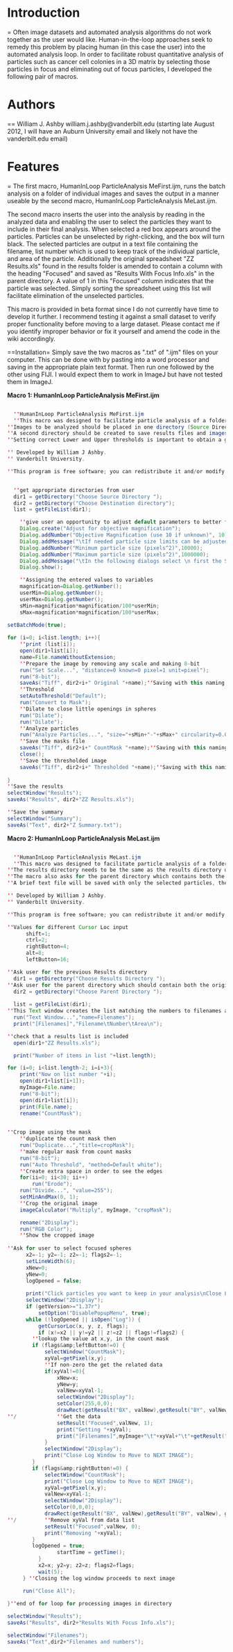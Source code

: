 =Introduction==
Often image datasets and automated analysis algorithms do not work together as the user would like.  Human-in-the-loop approaches seek to remedy this problem by placing human (in this case the user) into the automated analysis loop.  In order to facilitate robust quantitative analysis of particles such as cancer cell colonies in a 3D matrix by selecting those particles in focus and eliminating out of focus particles, I developed the following pair of macros.  

=Authors===
William J. Ashby  william.j.ashby@vanderbilt.edu  (starting late August 2012, I will have an Auburn University email and likely not have the vanderbilt.edu email)

=Features==
The first macro, HumanInLoop ParticleAnalysis MeFirst.ijm, runs the batch analysis on a folder of individual images and saves the output in a manner useable by the second macro, HumanInLoop ParticleAnalysis MeLast.ijm.  

The second macro inserts the user into the analysis by reading in the analyzed data and enabling the user to select the particles they want to include in their final analysis.  When selected a red box appears around the particles.  Particles can be unselected by right-clicking, and the box will turn black.  The selected particles are output in a text file containing the filename, list number which is used to keep track of the individual particle, and area of the particle.  Additionally the original spreadsheet "ZZ Results.xls" found in the results folder is amended to contain a column with the heading "Focused" and saved as "Results With Focus Info.xls" in the parent directory.  A value of 1 in this "Focused" column indicates that the  particle was selected.  Simply sorting the spreadsheet using this list will facilitate elimination of the unselected particles.

This macro is provided in beta format since I do not currently have time to develop it further.  I recommend testing it against a small dataset to verify proper functionality before moving to a large dataset.  Please contact me if you identify improper behavior or fix it yourself and amend the code in the wiki accordingly.

==Installation=
Simply save the two macros as ".txt" of ".ijm" files on your computer.  This can be done with by pasting into a word processor and saving in the appropriate plain text format.   Then run one followed by the other using FIJI.  I would expect them to work in ImageJ but have not tested them in ImageJ.

'''Macro 1: HumanInLoop ParticleAnalysis MeFirst.ijm'''

<source lang="java">

  ''HumanInLoop ParticleAnalysis MeFirst.ijm
  ''This macro was designed to facilitate particle analysis of a folder of images by automating the processing of the images in the folder.  It is designed to work with the HumanInLoop ParticleAnalysis MeLast.ijm macro which then facilitates manual selection of desired particles by the user.
''Images to be analyzed should be placed in one directory (Source Directory)
''A second directory should be created to save results files and images (Destination Directory)
''Setting correct Lower and Upper thresholds is important to obtain a good result.

'' Developed by William J Ashby.
'' Vanderbilt University.

''This program is free software; you can redistribute it and/or modify it under the terms of the GNU General Public License as published by the Free Software Foundation; either version 3 of the License, or (at your option) any later version. This program is distributed in the hope that it will be useful, but WITHOUT ANY WARRANTY; without even the implied warranty of MERCHANTABILITY or FITNESS FOR A PARTICULAR PURPOSE. See the GNU General Public License for more details. You should have received a copy of the GNU General Public License along with this program. If not, see http://www.gnu.org/licenses/.


  ''get appropriate directories from user
  dir1 = getDirectory("Choose Source Directory ");
  dir2 = getDirectory("Choose Destination directory");
  list = getFileList(dir1);

	''give user an opportunity to adjust default parameters to better fit their application
	Dialog.create("Adjust for objective magnification");
	Dialog.addNumber("Objective Magnification (use 10 if unknown)", 10);
	Dialog.addMessage("\tIf needed particle size limits can be adjusted below \nLeave mag. at 10 if customizing particle size limits\n");
	Dialog.addNumber("Minimum particle size (pixels^2)",10000);
	Dialog.addNumber("Maximum particle size (pixels^2)",1000000);
   	Dialog.addMessage("\tIn the following dialogs select \n first the Source Directory, \nthen a Destinaion directory for Results");
   	Dialog.show(); 	

	''Assigning the entered values to variables   
	magnification=Dialog.getNumber();
	userMin=Dialog.getNumber();
	userMax=Dialog.getNumber();
	sMin=magnification*magnification/100*userMin;
	sMax=magnification*magnification/100*userMax;

setBatchMode(true);
    
for (i=0; i<list.length; i++){
	''print (list[i]);
	open(dir1+list[i]);
	name=File.nameWithoutExtension;
	''Prepare the image by removing any scale and making 8-bit
	run("Set Scale...", "distance=0 known=0 pixel=1 unit=pixel");
	run("8-bit");
	saveAs("Tiff", dir2+i+" Original "+name);''Saving with this naming scheme is required for the MeLast macro to function
	''Threshold
	setAutoThreshold("Default");
	run("Convert to Mask");
	''Dilate to close little openings in spheres
	run("Dilate");
	run("Dilate");
	''Analyze particles
	run("Analyze Particles...", "size="+sMin+"-"+sMax+" circularity=0.00-1.00 show=[Count Masks] display exclude include summarize");
	''Save the masks file
	saveAs("Tiff", dir2+i+" CountMask "+name);''Saving with this naming scheme is required for the MeLast macro to function
	close();
	''Save the thresholded image
	saveAs("Tiff", dir2+i+" Thresholded "+name);''Saving with this naming scheme is required for the MeLast macro to function
	
}
''Save the results
selectWindow("Results");
saveAs("Results", dir2+"ZZ Results.xls");

''Save the summary
selectWindow("Summary");
saveAs("Text", dir2+"Z Summary.txt");

</source>


'''Macro 2: HumanInLoop ParticleAnalysis MeLast.ijm'''

<source lang="java">

  ''HumanInLoop ParticleAnalysis MeLast.ijm
  ''This macro was designed to facilitate particle analysis of a folder of images by being run after automatically processing  the images in a folder using the HumanInLoop ParticleAnalysis MeFirst.ijm macro.  It facilitates manual selection of desired particles by the user.  Selected images are surrounded by a red box.  Right-clicking removes the particle from those selected and turns the box black.
''The results directory needs to be the same as the results directory used with HumanInLoop ParticleAnalysis MeFirst.ijm
''The macro also asks for the parent directory which contains both the original data directory and the results directory.
''A brief text file will be saved with only the selected particles, their areas, and their filenames.  The original spreadsheet of all the particles will be amended and saved as "Results With Focus Info.xls".  This spreadsheet indicates selected particles by a value of 1 in the column labelled "Focused".  

'' Developed by William J Ashby.
'' Vanderbilt University.

''This program is free software; you can redistribute it and/or modify it under the terms of the GNU General Public License as published by the Free Software Foundation; either version 3 of the License, or (at your option) any later version. This program is distributed in the hope that it will be useful, but WITHOUT ANY WARRANTY; without even the implied warranty of MERCHANTABILITY or FITNESS FOR A PARTICULAR PURPOSE. See the GNU General Public License for more details. You should have received a copy of the GNU General Public License along with this program. If not, see http://www.gnu.org/licenses/.

''Values for different Cursor Loc input
      shift=1;
      ctrl=2; 
      rightButton=4;
      alt=8;
      leftButton=16;

''Ask user for the previous Results directory
  dir1 = getDirectory("Choose Results Directory ");
''Ask user for the parent directory which should contain both the original data folder and results folder 
  dir2 = getDirectory("Choose Parent Directory ");
  
  list = getFileList(dir1);
''This Text window creates the list matching the numbers to filenames and is essential to making sense of the excel data file
  run("Text Window...","name=Filenames"); 
  print("[Filenames]","Filename\tNumber\tArea\n");

''check that a results list is included
  open(dir1+"ZZ Results.xls");

  print("Number of items in list "+list.length);

for (i=0; i<list.length-2; i=i+3){
	print("Now on list number "+i);
	open(dir1+list[i+1]);
	myImage=File.name;
	run("8-bit");
	open(dir1+list[i]);
	print(File.name);
	rename("CountMask");
	

''Crop image using the mask
	''duplicate the count mask then 
	run("Duplicate...","title=cropMask");
	''make regular mask from count masks
	run("8-bit");
	run("Auto Threshold", "method=Default white");
	''Create extra space in order to see the edges
	for(ii=0; ii<30; ii++)
		run("Erode");
	run("Divide...", "value=255");
	setMinAndMax(0, 1);
	''Crop the original image
	imageCalculator("Multiply", myImage, "cropMask");

	rename("2Display");
	run("RGB Color");
	''Show the cropped image
	
''Ask for user to select focused spheres
      x2=-1; y2=-1; z2=-1; flags2=-1;
      setLineWidth(6);
      xNew=0;
      yNew=0;
      logOpened = false;
      
      print("Click particles you want to keep in your analysis\nClose Log Window to Move to NEXT IMAGE");
      selectWindow("2Display");
      if (getVersion>="1.37r")
          setOption("DisablePopupMenu", true);
      while (!logOpened || isOpen("Log")) {
          getCursorLoc(x, y, z, flags);
          if (x!=x2 || y!=y2 || z!=z2 || flags!=flags2) {
		''lookup the value at x,y, in the count mask
		if (flags&amp;leftButton!=0) {
			selectWindow("CountMask");
			xyVal=getPixel(x,y);
			''If non-zero the get the related data
			if(xyVal!=0){
				xNew=x;
				yNew=y;
				valNew=xyVal-1;
				selectWindow("2Display");
				setColor(255,0,0);
				drawRect(getResult("BX", valNew),getResult("BY", valNew), getResult("Width", valNew), getResult("Height", valNew));
''/				''Get the data
				setResult("Focused",valNew, 1);
				print("Getting "+xyVal);
				print("[Filenames]",myImage+"\t"+xyVal+"\t"+getResult("Area",valNew)+"\n");			
			}
			selectWindow("2Display");
			print("Close Log Window to Move to NEXT IMAGE");
		}
		if (flags&amp;rightButton!=0) {
			selectWindow("CountMask");
			print("Close Log Window to Move to NEXT IMAGE");
			xyVal=getPixel(x,y);
			valNew=xyVal-1;
			selectWindow("2Display");
			setColor(0,0,0);
			drawRect(getResult("BX", valNew),getResult("BY", valNew), getResult("Width", valNew), getResult("Height", valNew));
''/			''Remove xyVal from data list
			setResult("Focused",valNew, 0);
			print("Removing "+xyVal);
		}
		logOpened = true;
              	startTime = getTime();
          }
          x2=x; y2=y; z2=z; flags2=flags;
          wait(5);
     } ''Closing the log window proceeds to next image

     run("Close All");
	
}''end of for loop for processing images in directory

selectWindow("Results");
saveAs("Results", dir2+"Results With Focus Info.xls");

selectWindow("Filenames");
saveAs("Text",dir2+"Filenames and numbers");

</source>


